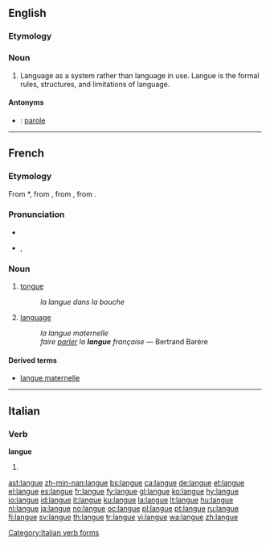 ==English==

===Etymology===
{{etyl|fr|en}}

===Noun===
{{wikipedia|parole}}
{{en-noun|-}}

# {{linguistics}} Language as a system rather than language in use. Langue is the formal rules, structures, and limitations of language.

====Antonyms====
* {{italbrac|language in use}}: [[parole]]

----

==French==

===Etymology===
From {{VL.|fr}} *{{term||linguaticum}}, from {{etyl|la|fr}} {{term|lingua||tongue, speech, language|lang=la}}, from {{OL.}} {{term|dingua|lang=la}}, from {{proto|Indo-European|dnghwa-|tongue, speech, language|lang=fr}}.

===Pronunciation===
*{{audio|Fr-langue.ogg|audio}}
* {{IPA|/lɑ̃ɡ/}}, {{SAMPA|/lA~g/}}

===Noun===
{{fr-noun|f}}

# {{anatomy|lang=fr}} [[tongue]]
#: ''la langue dans la bouche''
# {{linguistics|lang=fr}} [[language]] {{italbrac|system of communication using written or spoken words}}
#: ''la langue maternelle''
#: ''faire [[parler]] la '''langue''' française'' &mdash; Bertrand Barère

====Derived terms====
* [[langue maternelle]]

----

==Italian==

===Verb===
'''langue'''

# {{form of|[[third-person|Third-person]] [[singular]] [[present tense]]|[[languire#Italian|languire]]|lang=Italian}}

[[Category:Italian verb forms]]

[[ast:langue]]
[[zh-min-nan:langue]]
[[bs:langue]]
[[ca:langue]]
[[de:langue]]
[[et:langue]]
[[el:langue]]
[[es:langue]]
[[fr:langue]]
[[fy:langue]]
[[gl:langue]]
[[ko:langue]]
[[hy:langue]]
[[io:langue]]
[[id:langue]]
[[it:langue]]
[[ku:langue]]
[[la:langue]]
[[lt:langue]]
[[hu:langue]]
[[nl:langue]]
[[ja:langue]]
[[no:langue]]
[[oc:langue]]
[[pl:langue]]
[[pt:langue]]
[[ru:langue]]
[[fi:langue]]
[[sv:langue]]
[[th:langue]]
[[tr:langue]]
[[vi:langue]]
[[wa:langue]]
[[zh:langue]]